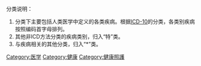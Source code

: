 {{Catnav|頁面分類|人类社会|社会科学|家政学|健康}}
{{Catnav|頁面分類|人类社会|知識|科学|医学}}
{{Catnav|頁面分類|人类社会|生活|医学}}
{{Catnav|頁面分類|人类社会|生活|健康}}

{{catmore}}
分类说明：
#分类下主要包括人类医学中定义的各类疾病。根据[[ICD-10|ICD-10]]的分类，各类别疾病按照编码首字母排列。
#其他非ICD方法分类的疾病类别，归入“特”类。
#与疾病相关的其他分类，归入“*”类。

<!--隐藏无法显示的连接-->
{{Commonscat|Diseases and disorders}}

[[Category:医学|Category:医学]]
[[Category:健康|Category:健康]]
[[Category:健康照護|Category:健康照護]]